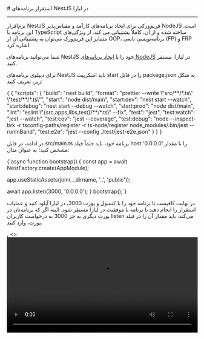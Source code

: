 
<Layout>
# استقرار برنامه‌های NestJS در لیارا
<hr className="mb-2" />
نرم‌افزار NestJS فریم‌ورکی برای ایجاد برنامه‌های کارآمد و مقیاس‌پذیر NodeJS  است. این برنامه  با TypeScript ساخته شده و از آن، کاملاً پشتیبانی می کند. از ویژگی‌های متمایز این فریم‌ورک می‌توان به پشتیبانی آن از OOP، برنامه‌نویسی تابعی (FP) و FRP اشاره کرد.

شما می‌توانید برنامه‌های NestJS خود را با <a href="../how-tos/create-app" className="blue-link">ایجاد برنامه‌های NodeJS</a> در لیارا، مستقر کنید.

برای دیپلوی برنامه‌های NestJS باید اسکریپت <Important>start</Important> را در فایل <Important>package.json</Important> به شکل زیر، تعریف کنید:


<div className="h-2" />
<div dir='ltr'>
    <Highlight className="json">
        {`{
  "scripts": {
    "build": "nest build",
    "format": "prettier --write \"src/**/*.ts\" \"test/**/*.ts\"",
    "start": "node dist/main",
    "start:dev": "nest start --watch",
    "start:debug": "nest start --debug --watch",
    "start:prod": "node dist/main",
    "lint": "eslint \"{src,apps,libs,test}/**/*.ts\" --fix",
    "test": "jest",
    "test:watch": "jest --watch",
    "test:cov": "jest --coverage",
    "test:debug": "node --inspect-brk -r tsconfig-paths/register -r ts-node/register node_modules/.bin/jest --runInBand",
    "test:e2e": "jest --config ./test/jest-e2e.json"
  }
}`}
    </Highlight>
</div>
<div className="h-2" />

در ادامه، در فایل <Important>src/main.ts</Important> برنامه خود، باید حتماً فیلد <Important>host</Important> را با مقدار <Important>'0.0.0.0'</Important> مشخص کنید؛ به عنوان مثال:

<div className="h-2" />
<div dir='ltr'>
    <Highlight className="js">
        {`async function bootstrap() {
  const app = await NestFactory.create<NestExpressApplication>(AppModule);

  app.useStaticAssets(join(__dirname, '..', 'public'));

  await app.listen(3000, '0.0.0.0');
}
bootstrap();`}
    </Highlight>
</div>
<div className="h-2" />

<Section id="deploy" title="استقرار برنامه" />
<Tabs 
    tabs={["Liara Console", "Liara CLI"]} 
    content={[
    <>
    <p>
    در نهایت کافیست تا برنامه خود را با کنسول و پورت 3000، در لیارا آپلود کنید و عملیات استقرار را انجام دهید تا برنامه با موفقیت در لیارا مستقر شود. البته اگر که برنامه‌تان در پورت دیگری به جز 3000 به درخواست کاربران listen می‌کند، باید مقدار آن را در فیلد پورت، وارد کنید.
    </p>
    </>,
    <>
    <video
        src="https://files.liara.ir/liara/quick-start/nestjs/nestjs-cli.mp4"
        controls="controls"
        className="block w-full"
        width="100%"
    />
    <br />
    <p>
    در نهایت کافیست تا دستور زیر را اجرا کنید تا برنامه شما در لیارا مستقر شود (البته اگر که برنامه‌تان در پورت دیگری به جز 3000 به درخواست کاربران listen می‌کند، باید در دستور زیر، مقدار آن را وارد کنید):
    </p>
    <div className="h-2" />
    <div dir='ltr'>
        <Highlight className="bash">
            {`liara deploy --port=3000 --platform=node`}
        </Highlight>
    </div>
    <div className="h-2" />
    </>,

]} 
/>

<Alert variant="success">
<p>
یک پروژه NestJS آماده به استقرار در <a href="https://github.com/liara-cloud/nestjs-getting-started" className="blue-link">اینجا</a> وجود دارد که می‌توانید از آن، استفاده کنید.
</p>
</Alert>
<Alert variant="success">
<p>
همچنین بخوانید: <a href="../fix-common-errors/cors-error/nestjs" className="blue-link">رفع خطای CORS در فریم‌ورک NestJS</a>
</p>
</Alert>

</Layout>